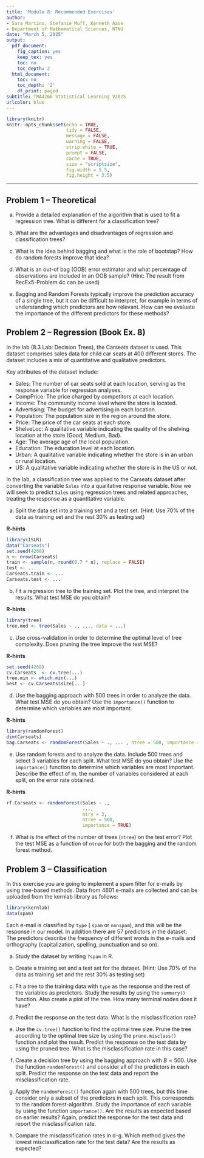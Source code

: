 ```yaml
---
title: 'Module 8: Recommended Exercises'
author:
- Sara Martino, Stefanie Muff, Kenneth Aase
- Department of Mathematical Sciences, NTNU
date: "March 5, 2025"
output:
  pdf_document:
    fig_caption: yes
    keep_tex: yes
    toc: no
    toc_depth: 2
  html_document:
    toc: no
    toc_depth: '2'
    df_print: paged
subtitle: TMA4268 Statistical Learning V2025
urlcolor: blue
---
```


```r
library(knitr)
knitr::opts_chunk$set(echo = TRUE,
                      tidy = FALSE,
                      message = FALSE,
                      warning = FALSE,
                      strip.white = TRUE,
                      prompt = FALSE,
                      cache = TRUE,
                      size = "scriptsize",
                      fig.width = 5.5,
                      fig.height = 3.5)
```

---

## Problem 1 -- Theoretical

a) Provide a detailed explanation of the algorithm that is used to fit a regression tree. What is different for a classification tree? 

b) What are the advantages and disadvantages of regression and classification trees?

c) What is the idea behind bagging and what is the role of bootstap? How do random forests improve that idea?

d) What is an out-of bag (OOB) error estimator and what percentage of observations are included in an OOB sample? (Hint: The result from RecEx5-Problem 4c can be used)

e) Bagging and Random Forests typically improve the prediction accuracy of a single tree, but it can be difficult to interpret, for example in terms of understanding which predictors are how relevant. 
How can we evaluate the importance of the different predictors for these methods? 



## Problem 2 -- Regression (Book Ex. 8)

In the lab (8.3 Lab: Decision Trees), the Carseats dataset is used. 
This dataset comprises sales data for child car seats at 400 different stores. The dataset includes a mix of quantitative and qualitative predictors.

Key attributes of the dataset include:

- Sales: The number of car seats sold at each location, serving as the response variable for regression analyses.
- CompPrice: The price charged by competitors at each location.
- Income: The community income level where the store is located.
- Advertising: The budget for advertising in each location.
- Population: The population size in the region around the store.
- Price: The price of the car seats at each store.
- ShelveLoc: A qualitative variable indicating the quality of the shelving location at the store (Good, Medium, Bad).
- Age: The average age of the local population.
- Education: The education level at each location.
- Urban: A qualitative variable indicating whether the store is in an urban or rural location.
- US: A qualitative variable indicating whether the store is in the US or not.

In the lab, a classification tree was applied to the Carseats dataset after converting the variable `Sales` into a qualitative response variable. 
Now we will seek to predict `Sales` using regression trees and related approaches, treating the response as a quantitative variable.

a) Split the data set into a training set and a test set. (Hint: Use 70% of the data as training set and the rest 30% as testing set)

**R-hints**
```r
library(ISLR)
data("Carseats")
set.seed(4268)
n <- nrow(Carseats)
train <- sample(n, round(0.7 * n), replace = FALSE)
test <- ...
Carseats.train <- ...
Carseats.test <- ...
```

b) Fit a regression tree to the training set. Plot the tree, and interpret the results. What test MSE do you obtain?

**R-hints**

```r
library(tree)
tree.mod <- tree(Sales ~ ., ..., data = ...)
```

c) Use cross-validation in order to determine the optimal level of tree complexity. Does pruning the tree improve the test MSE?

**R-hints**

```r
set.seed(4268)
cv.Carseats  <- cv.tree(...) 
tree.min <- which.min(...)
best <- cv.Carseats$size[...]
```

d) Use the bagging approach with 500 trees in order to analyze the data. What test MSE do you obtain? Use the `importance()` function to determine which variables are most important.

**R-hints**

```r
library(randomForest)
dim(Carseats)
bag.Carseats <- randomForest(Sales ~ ., ... , ntree = 500, importance = TRUE)
```

e) Use random forests and to analyze the data. Include 500 trees and select 3 variables for each split. What test MSE do you obtain? Use the `importance()` function to determine which variables are most important. Describe the effect of m, the number of variables considered at each split, on the error rate obtained.

**R-hints**

```r
rf.Carseats <- randomForest(Sales ~ .,
                            ...,
                            mtry = 3,
                            ntree = 500,
                            importance = TRUE)
```


f) What is the effect of the number of trees (`ntree`) on the test error? Plot the test MSE as a function of `ntree` for both the bagging and the random forest method.


## Problem 3 -- Classification

In this exercise you are going to implement a spam filter for e-mails by using tree-based methods. Data from 4601 e-mails are collected and can be uploaded from the kernlab library as follows:
```r
library(kernlab)
data(spam)
```
Each e-mail is classified by `type` ( `spam` or `nonspam`), and this will be the response in our model. In addition there are 57 predictors in the dataset. The predictors describe the frequency of different words in the e-mails and orthography (capitalization, spelling, punctuation and so on).

a) Study the dataset by writing `?spam` in R.

b) Create a training set and a test set for the dataset. (Hint: Use 70% of the data as training set and the rest 30% as testing set)

c) Fit a tree to the training data with `type` as the response and the rest of the variables as predictors. Study the results by using the `summary()` function. Also create a plot of the tree. How many terminal nodes does it have?
  
d) Predict the response on the test data. What is the misclassification rate?
  
e) Use the `cv.tree()` function to find the optimal tree size. Prune the tree according to the optimal tree size by using the `prune.misclass()` function and plot the result. Predict the response on the test data by using the pruned tree. What is the misclassification rate in this case?
  
f) Create a decision tree by using the bagging approach with $B=500$. Use the function `randomForest()` and consider all of the predictors in each split. Predict the response on the test data and report the misclassification rate.

g) Apply the `randomForest()` function again with 500 trees, but this time consider only a subset of the predictors in each split. This corresponds to the random forest-algorithm. Study the importance of each variable by using the function `importance()`. Are the results as expected based on earlier results? Again, predict the response for the test data and report the misclassification rate.

<!-- h) Use `gbm()` to construct a boosted classification tree using 5000 trees, an interaction depth of $d=3$ and a shrinkage parameter of $\lambda=0.001$. Predict the response for the test data and report the misclassification rate. -->

h) Compare the misclassification rates in d-g. 
Which method gives the lowest misclassification rate for the test data? 
Are the results as expected?
